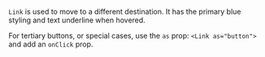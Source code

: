 

`Link` is used to move to a different destination. It has the primary blue styling and text underline when hovered.

For tertiary buttons, or special cases, use the `as` prop: `<Link as="button">` and add an `onClick` prop.

